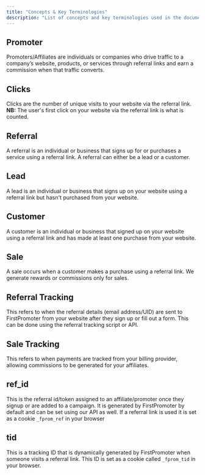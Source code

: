```yaml
---
title: "Concepts & Key Terminologies"
description: "List of concepts and key terminologies used in the documentation"
---
```


## Promoter
Promoters/Affiliates are individuals or companies who drive traffic to a company’s website, products, or services through referral links and earn a commission when that traffic converts.

## Clicks
Clicks are the number of unique visits to your website via the referral link. **NB:** The user's first click on your website via the referral link is what is counted.

## Referral 
A referral is an individual or business that signs up for or purchases a service using a referral link. A referral can either be a lead or a customer.

## Lead
A lead is an individual or business that signs up on your website using a referral link but hasn't purchased from your website.

## Customer
A customer is an individual or business that signed up on your website using a referral link and has made at least one purchase from your website.

## Sale
A sale occurs when a customer makes a purchase using a referral link. We generate rewards or commissions only for sales.

## Referral Tracking
This refers to when the referral details (email address/UID) are sent to FirstPromoter from your website after they sign up or fill out a form. This can be done using the referral tracking script or API. 

## Sale Tracking
This refers to when payments are tracked from your billing provider, allowing commissions to be generated for your affiliates.

## ref_id
This is the referral id/token assigned to an affiliate/promoter once they signup or are added to a campaign. It is generated by FirstPromoter by default and can be set using our API as well. If a referral link is used it is set as a cookie `_fprom_ref` in your browser

## tid
This is a tracking ID that is dynamically generated by FirstPromoter when someone visits a referral link. This ID is set as a cookie called `_fprom_tid` in your browser. 